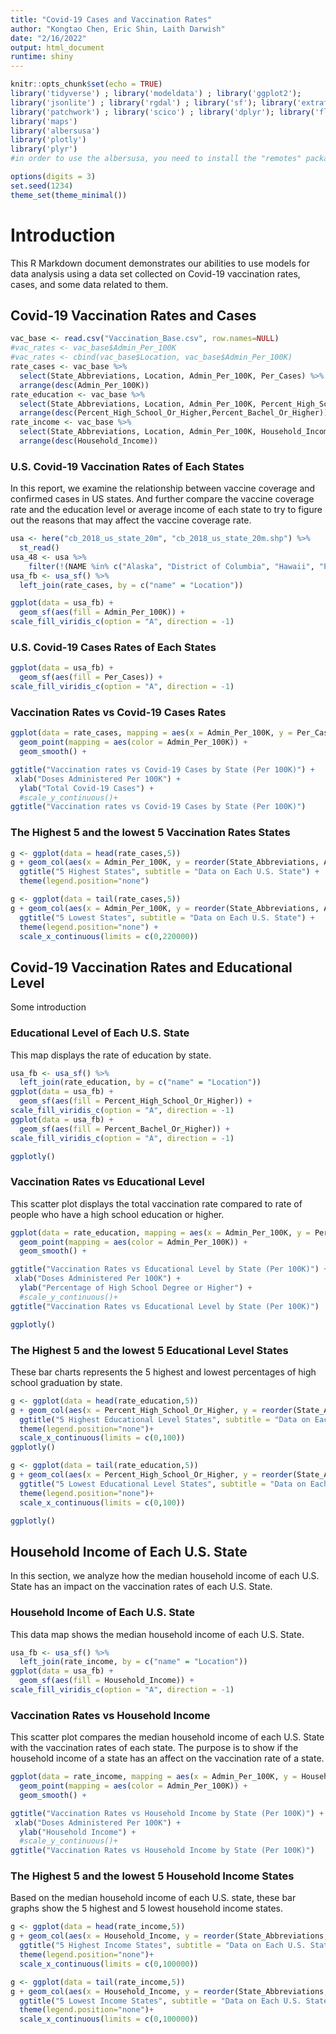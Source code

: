 ```yaml
---
title: "Covid-19 Cases and Vaccination Rates"
author: "Kongtao Chen, Eric Shin, Laith Darwish"
date: "2/16/2022"
output: html_document
runtime: shiny
---
```


```r
knitr::opts_chunk$set(echo = TRUE)
library('tidyverse') ; library('modeldata') ; library('ggplot2');
library('jsonlite') ; library('rgdal') ; library('sf'); library('extrafont') ; library('ggspatial');
library('patchwork') ; library('scico') ; library('dplyr'); library('flexdashboard');
library('maps')
library('albersusa')
library('plotly')
library('plyr')
#in order to use the albersusa, you need to install the "remotes" package frist, and run this line of code remotes::install_github("hrbrmstr/albersusa")

options(digits = 3)
set.seed(1234)
theme_set(theme_minimal())
```

# Introduction

This R Markdown document demonstrates our abilities to use models for data analysis using a data set collected on Covid-19 vaccination rates, cases, and some data related to them.

## Covid-19 Vaccination Rates and Cases{.tabset}

```r
vac_base <- read.csv("Vaccination_Base.csv", row.names=NULL)
#vac_rates <- vac_base$Admin_Per_100K
#vac_rates <- cbind(vac_base$Location, vac_base$Admin_Per_100K)
rate_cases <- vac_base %>% 
  select(State_Abbreviations, Location, Admin_Per_100K, Per_Cases) %>%
  arrange(desc(Admin_Per_100K))
rate_education <- vac_base %>% 
  select(State_Abbreviations, Location, Admin_Per_100K, Percent_High_School_Or_Higher, Percent_Bachel_Or_Higher) %>%
  arrange(desc(Percent_High_School_Or_Higher,Percent_Bachel_Or_Higher))
rate_income <- vac_base %>% 
  select(State_Abbreviations, Location, Admin_Per_100K, Household_Income) %>%
  arrange(desc(Household_Income))
```

### U.S. Covid-19 Vaccination Rates of Each States

In this report, we examine the relationship between vaccine coverage and confirmed cases in US states. And further compare the vaccine coverage rate and the education level or average income of each state to try to figure out the reasons that may affect the vaccine coverage rate.

```r
usa <- here("cb_2018_us_state_20m", "cb_2018_us_state_20m.shp") %>% 
  st_read()
usa_48 <- usa %>%
    filter(!(NAME %in% c("Alaska", "District of Columbia", "Hawaii", "Puerto Rico")))
usa_fb <- usa_sf() %>%
  left_join(rate_cases, by = c("name" = "Location"))

ggplot(data = usa_fb) +
  geom_sf(aes(fill = Admin_Per_100K)) +
scale_fill_viridis_c(option = "A", direction = -1)
```

### U.S. Covid-19 Cases Rates of Each States

```r
ggplot(data = usa_fb) +
  geom_sf(aes(fill = Per_Cases)) +
scale_fill_viridis_c(option = "A", direction = -1)
```

### Vaccination Rates vs Covid-19 Cases Rates


```r
ggplot(data = rate_cases, mapping = aes(x = Admin_Per_100K, y = Per_Cases))  + 
  geom_point(mapping = aes(color = Admin_Per_100K)) +
  geom_smooth() +

ggtitle("Vaccination rates vs Covid-19 Cases by State (Per 100K)") +
 xlab("Doses Administered Per 100K") +
  ylab("Total Covid-19 Cases") +
  #scale_y_continuous()+
ggtitle("Vaccination rates vs Covid-19 Cases by State (Per 100K)") 

```

### The Highest 5 and the lowest 5 Vaccination Rates States

```r

g <- ggplot(data = head(rate_cases,5))
g + geom_col(aes(x = Admin_Per_100K, y = reorder(State_Abbreviations, Admin_Per_100K), fill = State_Abbreviations )) +
  ggtitle("5 Highest States", subtitle = "Data on Each U.S. State") +
  theme(legend.position="none")

g <- ggplot(data = tail(rate_cases,5))
g + geom_col(aes(x = Admin_Per_100K, y = reorder(State_Abbreviations, Admin_Per_100K), fill = State_Abbreviations )) +
  ggtitle("5 Lowest States", subtitle = "Data on Each U.S. State") +
  theme(legend.position="none") +
  scale_x_continuous(limits = c(0,220000)) 

```

## Covid-19 Vaccination Rates and Educational Level{.tabset}
Some introduction

### Educational Level of Each U.S. State
This map displays the rate of education by state.
```r
usa_fb <- usa_sf() %>%
  left_join(rate_education, by = c("name" = "Location"))
ggplot(data = usa_fb) +
  geom_sf(aes(fill = Percent_High_School_Or_Higher)) +
scale_fill_viridis_c(option = "A", direction = -1)
ggplot(data = usa_fb) +
  geom_sf(aes(fill = Percent_Bachel_Or_Higher)) +
scale_fill_viridis_c(option = "A", direction = -1)

ggplotly()
```

### Vaccination Rates vs Educational Level
This scatter plot displays the total vaccination rate compared to rate of people who have a high school education or higher.
```r
ggplot(data = rate_education, mapping = aes(x = Admin_Per_100K, y = Percent_High_School_Or_Higher)) + 
  geom_point(mapping = aes(color = Admin_Per_100K)) +
  geom_smooth() +

ggtitle("Vaccination Rates vs Educational Level by State (Per 100K)") +
 xlab("Doses Administered Per 100K") +
  ylab("Percentage of High School Degree or Higher") +
  #scale_y_continuous()+
ggtitle("Vaccination Rates vs Educational Level by State (Per 100K)")

ggplotly()
```

### The Highest 5 and the lowest 5 Educational Level States
These bar charts represents the 5 highest and lowest percentages of high school graduation by state.
```r
g <- ggplot(data = head(rate_education,5)) 
g + geom_col(aes(x = Percent_High_School_Or_Higher, y = reorder(State_Abbreviations, Percent_High_School_Or_Higher), fill = State_Abbreviations )) +
  ggtitle("5 Highest Educational Level States", subtitle = "Data on Each U.S. State") +
  theme(legend.position="none")+
  scale_x_continuous(limits = c(0,100)) 
ggplotly()

g <- ggplot(data = tail(rate_education,5)) 
g + geom_col(aes(x = Percent_High_School_Or_Higher, y = reorder(State_Abbreviations, Percent_High_School_Or_Higher), fill = State_Abbreviations )) +
  ggtitle("5 Lowest Educational Level States", subtitle = "Data on Each U.S. State") +
  theme(legend.position="none")+
  scale_x_continuous(limits = c(0,100)) 

ggplotly()
```

## Household Income of Each U.S. State{.tabset}

In this section, we analyze how the median household income of each U.S. State has an impact on the vaccination rates of each U.S. State.

### Household Income of Each U.S. State

This data map shows the median household income of each U.S. State.

```r
usa_fb <- usa_sf() %>%
  left_join(rate_income, by = c("name" = "Location"))
ggplot(data = usa_fb) +
  geom_sf(aes(fill = Household_Income)) +
scale_fill_viridis_c(option = "A", direction = -1)
```

### Vaccination Rates vs Household Income

This scatter plot compares the median household income of each U.S. State with the vaccination rates of each state. The purpose is to show if the household income of a state has an affect on the vaccination rate of a state.

```r
ggplot(data = rate_income, mapping = aes(x = Admin_Per_100K, y = Household_Income)) + 
  geom_point(mapping = aes(color = Admin_Per_100K)) +
  geom_smooth() +

ggtitle("Vaccination Rates vs Household Income by State (Per 100K)") +
 xlab("Doses Administered Per 100K") +
  ylab("Household Income") +
  #scale_y_continuous()+
ggtitle("Vaccination Rates vs Household Income by State (Per 100K)")
```

### The Highest 5 and the lowest 5 Household Income States

Based on the median household income of each U.S. state, these bar graphs show the 5 highest and 5 lowest household income states.

```r
g <- ggplot(data = head(rate_income,5)) 
g + geom_col(aes(x = Household_Income, y = reorder(State_Abbreviations, Household_Income), fill = State_Abbreviations )) +
  ggtitle("5 Highest Income States", subtitle = "Data on Each U.S. State") +
  theme(legend.position="none")+
  scale_x_continuous(limits = c(0,100000)) 

g <- ggplot(data = tail(rate_income,5)) 
g + geom_col(aes(x = Household_Income, y = reorder(State_Abbreviations, Household_Income), fill = State_Abbreviations )) +
  ggtitle("5 Lowest Income States", subtitle = "Data on Each U.S. State") +
  theme(legend.position="none")+
  scale_x_continuous(limits = c(0,100000)) 
```

